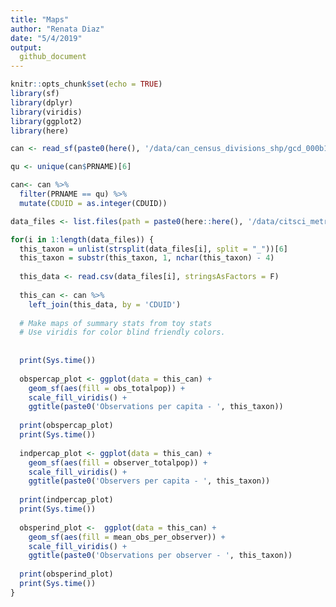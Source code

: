 ```yaml
---
title: "Maps"
author: "Renata Diaz"
date: "5/4/2019"
output:
  github_document
---
```


```r
knitr::opts_chunk$set(echo = TRUE)
library(sf)
library(dplyr)
library(viridis)
library(ggplot2)
library(here)
```

```r

can <- read_sf(paste0(here(), '/data/can_census_divisions_shp/gcd_000b11a_e.shp'))

qu <- unique(can$PRNAME)[6]

can<- can %>%
  filter(PRNAME == qu) %>%
  mutate(CDUID = as.integer(CDUID))

data_files <- list.files(path = paste0(here::here(), '/data/citsci_metrics'), full.names = T)

for(i in 1:length(data_files)) {
  this_taxon = unlist(strsplit(data_files[i], split = "_"))[6]
  this_taxon = substr(this_taxon, 1, nchar(this_taxon) - 4)
  
  this_data <- read.csv(data_files[i], stringsAsFactors = F)
  
  this_can <- can %>%
    left_join(this_data, by = 'CDUID')
  
  # Make maps of summary stats from toy stats
  # Use viridis for color blind friendly colors.
  
  
  print(Sys.time())
  
  obspercap_plot <- ggplot(data = this_can) +
    geom_sf(aes(fill = obs_totalpop)) +
    scale_fill_viridis() +
    ggtitle(paste0('Observations per capita - ', this_taxon))
  
  print(obspercap_plot)
  print(Sys.time())
  
  indpercap_plot <- ggplot(data = this_can) +
    geom_sf(aes(fill = observer_totalpop)) +
    scale_fill_viridis() +
    ggtitle(paste0('Observers per capita - ', this_taxon))
  
  print(indpercap_plot)
  print(Sys.time())
  
  obsperind_plot <-  ggplot(data = this_can) +
    geom_sf(aes(fill = mean_obs_per_observer)) +
    scale_fill_viridis() +
    ggtitle(paste0('Observations per observer - ', this_taxon))
  
  print(obsperind_plot)
  print(Sys.time())
}

```
